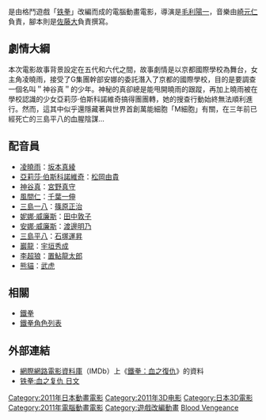 {{Infobox Film
| name = 鐵拳：血之復仇
| original_name = {{lang|ja|鉄拳 ブラッド・ベンジェンス}}
| image = Tekken Blood Vengeance poster.jpg
| caption =
| director = [[毛利陽一|毛利陽一]]
| producer = [[豐嶋勇作|豐嶋勇作]]
| story =
| writer = [[佐藤大_(編劇)|佐藤大]]
| starring =
| music = [[崎元仁|崎元仁]]
| cinematography =
| editing =
| distributor =
| released = {{flagicon|Japan}} 2011年9月1日
| runtime = 100分鐘
| country = {{flagicon|Japan}}
| language = [[日语|日语]]
| budget =
| website = http://www.tekken-bloodvengeance.com
| amg_id =
| imdb_id =
}}

{{Nihongo title|鐵拳：血之復仇|鉄拳 ブラッド・ベンジェンス}}是由格鬥遊戲「[[鐵拳系列|铁拳]]」改編而成的電腦動畫電影，導演是[[毛利陽一|毛利陽一]]，音樂由[[崎元仁|崎元仁]]負責，腳本則是[[佐藤大_(編劇)|佐藤大]]負責撰寫。

==劇情大綱==

本次電影故事背景設定在五代和六代之間，故事劇情是以京都國際學校為舞台，女主角凌曉雨，接受了G集團幹部安娜的委託潛入了京都的國際學校，目的是要調查一個名叫＂神谷真＂的少年。神秘的真卻總是能甩開曉雨的跟蹤，再加上曉雨被在學校認識的少女亞莉莎·伯斯科諾維奇搞得團團轉，她的搜查行動始終無法順利進行。然而，這其中似乎還隱藏著與世界首創萬能細胞「M細胞」有關，在三年前已經死亡的三島平八的血腥陰謀...

==配音員== 	 
*[[凌曉雨|凌曉雨]]：[[坂本真綾|坂本真綾]] 	 
*[[亞莉莎·伯斯科諾維奇|亞莉莎·伯斯科諾維奇]]：[[松岡由貴|松岡由貴]] 	 
*[[神谷真|神谷真]]：[[宮野真守|宮野真守]] 	 
*[[風間仁|風間仁]]：[[千葉一伸|千葉一伸]]	 
*[[三島一八|三島一八]]：[[篠原正治|篠原正治]] 	 
*[[妮娜·威廉斯|妮娜·威廉斯]]：[[田中敦子|田中敦子]] 	 
*[[安娜·威廉斯|安娜·威廉斯]]：[[渡邊明乃|渡邊明乃]]	 
*[[三島平八|三島平八]]：[[石塚運昇|石塚運昇]]	 
*[[巖龍|巖龍]]：[[宇垣秀成|宇垣秀成]] 	 
*[[李超狼|李超狼]]：[[置鮎龍太郎|置鮎龍太郎]]
*[[熊貓|熊貓]]：[[武虎|武虎]]

==相關==	 	 
*[[铁拳系列|鐵拳]]	 
*[[鐵拳角色列表|鐵拳角色列表]]	 
== 外部連結 ==

* [[網際網路電影資料庫|網際網路電影資料庫]]（IMDb）上《[http://www.imdb.com/title/tt2005363/ 鐵拳：血之復仇]》的資料
* [https://web.archive.org/web/20140518125610/http://tekken-bloodvengeance.com/ 铁拳:血之复仇 日文]

{{铁拳系列}}

{{DEFAULTSORT:Tekken Blood Vengeance}}
[[Category:2011年日本動畫電影|Category:2011年日本動畫電影]]
[[Category:2011年3D电影|Category:2011年3D电影]]
[[Category:日本3D電影|Category:日本3D電影]]
[[Category:2011年電腦動畫電影|Category:2011年電腦動畫電影]]
[[Category:遊戲改編動畫|Category:遊戲改編動畫]]
[[Category:铁拳系列|Blood Vengeance]]